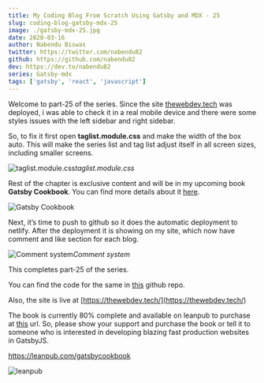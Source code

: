 ```yaml
---
title: My Coding Blog From Scratch Using Gatsby and MDX - 25
slug: coding-blog-gatsby-mdx-25
image: ./gatsby-mdx-25.jpg
date: 2020-03-16
author: Nabendu Biswas
twitter: https://twitter.com/nabendu82
github: https://github.com/nabendu82
dev: https://dev.to/nabendu82
series: Gatsby-mdx
tags: ['gatsby', 'react', 'javascript']
---
```


Welcome to part-25 of the series. Since the site [thewebdev.tech](https://thewebdev.tech/) was deployed, i was able to check it in a real mobile device and there were some styles issues with the left sidebar and right sidebar.

So, to fix it first open **taglist.module.css** and make the width of the box auto. This will make the series list and tag list adjust itself in all screen sizes, including smaller screens.

![taglist.module.css](https://res.cloudinary.com/dxkxvfo2o/image/upload/v1589955075/25-dev/1_i56tx1.png)*taglist.module.css*

Rest of the chapter is exclusive content and will be in my upcoming book **Gatsby Cookbook**. You can find more details about it [here](https://dev.to/nabendu82/my-one-year-of-work-gatsby-cookbook-3651).

<div className={styles.image__small}>

![Gatsby Cookbook](https://res.cloudinary.com/dxkxvfo2o/image/upload/v1589892514/Gatsby_rnjo2t.png)

</div>

Next, it’s time to push to github so it does the automatic deployment to netlify. After the deployment it is showing on my site, which now have comment and like section for each blog.

![Comment system](https://res.cloudinary.com/dxkxvfo2o/image/upload/v1589955075/25-dev/14_bwev7e.png)*Comment system*

This completes part-25 of the series.

You can find the code for the same in [this](https://github.com/nabendu82/thewebdev-public) github repo.

Also, the site is live at [https://thewebdev.tech/](https://thewebdev.tech/)

The book is currently 80% complete and available on leanpub to purchase at [this](https://leanpub.com/gatsbycookbook) url. So, please show your support and purchase the book or tell it to someone who is interested in developing blazing fast production websites in GatsbyJS.

https://leanpub.com/gatsbycookbook

![leanpub](https://res.cloudinary.com/dxkxvfo2o/image/upload/v1591207471/dev30andUp/leanpub_kfrpls.png)

